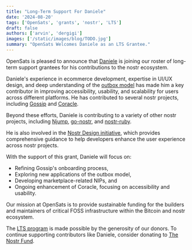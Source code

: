 ```yaml
---
title: "Long-Term Support For Daniele"
date: '2024-08-20'
tags: ['OpenSats', 'grants', 'nostr', 'LTS']
draft: false
authors: ['arvin', 'dergigi']
images: ['/static/images/blog/TODO.jpg']
summary: "OpenSats Welcomes Daniele as an LTS Grantee."
---
```


OpenSats is pleased to announce that [Daniele](https://github.com/dtonon) is
joining our roster of long-term support grantees for his contributions to the
nostr ecosystem.

Daniele's experience in ecommerce development, expertise in UI/UX design, and
deep understanding of the [outbox
model](https://highscalability.com/gossip-protocol-explained/) has made him a
key contributor in improving accessibility, usability, and scalability for users
across different platforms. He has contributed to several nostr projects,
including [Gossip](https://github.com/mikedilger/gossip#) and
[Coracle](https://coracle.social/).

Beyond these efforts, Daniele is contributing to a variety of other nostr
projects, including [Njump](https://github.com/dtonon/njump),
[go-nostr](https://github.com/nbd-wtf/go-nostr), and
[nostr-ruby](https://github.com/dtonon/nostr-ruby).

He is also involved in the [Nostr Design initiative](https://nostrdesign.org/),
which provides comprehensive guidance to help developers enhance the user
experience across nostr projects.

With the support of this grant, Daniele will focus on:

- Refining  Gossip's onboarding process,
- Exploring new applications of the outbox model,
- Developing marketplace-related NIPs, and
- Ongoing enhancement of Coracle, focusing on accessibility and usability.

Our mission at OpenSats is to provide sustainable funding for the builders and
maintainers of critical FOSS infrastructure within the Bitcoin and nostr
ecosystem.

The [LTS program](/blog/nostr-lts-long-term-support-for-nostr-developers) is
made possible by the generosity of our donors. To continue supporting
contributors like Daniele, consider donating to [The Nostr Fund](/funds/nostr).

<center>
    <DonateToNostrFundButton/>
</center>
